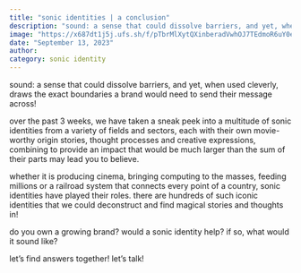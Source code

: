 ```yaml
---
title: "sonic identities | a conclusion"
description: "sound: a sense that could dissolve barriers, and yet, when used cleverly, draws the exact boundaries a brand would need to send their message across!"
image: "https://x687dt1j5j.ufs.sh/f/pTbrMlXytQXinberadVwhOJ7TEdmoR6uY0eA3fScrGMWDl94"
date: "September 13, 2023"
author:
category: sonic identity
---
```


sound: a sense that could dissolve barriers, and yet, when used cleverly, draws the exact boundaries a brand would need to send their message across!

over the past 3 weeks, we have taken a sneak peek into a multitude of sonic identities from a variety of fields and sectors, each with their own movie-worthy origin stories, thought processes and creative expressions, combining to provide an impact that would be much larger than the sum of their parts may lead you to believe.

whether it is producing cinema, bringing computing to the masses, feeding millions or a railroad system that connects every point of a country, sonic identities have played their roles. there are hundreds of such iconic identities that we could deconstruct and find magical stories and thoughts in!

do you own a growing brand? would a sonic identity help? if so, what would it sound like?

let’s find answers together! let’s talk!
